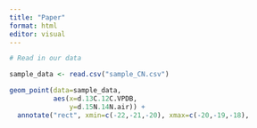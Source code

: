 ```yaml
---
title: "Paper"
format: html
editor: visual
---
```


```r
# Read in our data 

sample_data <- read.csv("sample_CN.csv")

geom_point(data=sample_data, 
           aes(x=d.13C.12C.VPDB,
               y=d.15N.14N.air)) +
  annotate("rect", xmin=c(-22,-21,-20), xmax=c(-20,-19,-18),
           

```

```r

```

```r

```

